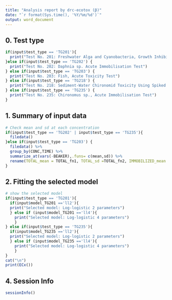 ---
title: "Analysis report by drc-ecotox (β)"
date: "`r format(Sys.time(), '%Y/%m/%d')`"
output: word_document
---

## 0. Test type
```{r ,echo=FALSE}
if(input$test_type == 'TG201'){
  print("Test No. 201: Freshwater Alga and Cyanobacteria, Growth Inhibition Test")
}else if(input$test_type == 'TG202') {
  print("Test No. 202: Daphnia sp. Acute Immobilisation Test")
} else if(input$test_type == 'TG203') {
  print("Test No. 203: Fish, Acute Toxicity Test")
} else if(input$test_type == 'TG218') {
  print("Test No. 218: Sediment-Water Chironomid Toxicity Using Spiked Sediment or Test No. 219: Sediment-Water Chironomid Toxicity Using Spiked Water")
} else if(input$test_type == 'TG235') {
  print("Test No. 235: Chironomus sp., Acute Immobilisation Test")
}
```
  

## 1. Summary of input data
```{r data, collapse=TRUE, echo=FALSE}
# Check mean and sd at each concentration
if(input$test_type == 'TG202' | input$test_type == 'TG235'){
  filedata()
}else if(input$test_type == 'TG203') {
  filedata() %>%
  group_by(CONC,TIME) %>% 
  summarize_at(vars(-BEAKER),.funs= c(mean,sd)) %>%
  rename(TOTAL_mean = TOTAL_fn1, TOTAL_sd =TOTAL_fn2, IMMOBILIZED_mean = IMMOBILIZED_fn1, IMMOBILIZED_sd = IMMOBILIZED_fn2)
}
```

## 2. Fitting the selected model 
```{r model, collapse=TRUE, echo=FALSE}
# show the selected model
if(input$test_type == 'TG201'){
  if(input$model_TG201 =='ll2'){
  print("Selected model: Log-logistic 2 parameters")
  } else if (input$model_TG201 =='ll4'){
    print("Selected model: Log-logistic 4 parameters")
    }
} else if(input$test_type == 'TG235'){
  if(input$model_TG235 =='ll2'){
  print("Selected model: Log-logistic 2 parameters")
  } else if (input$model_TG235 =='ll4'){
    print("Selected model: Log-logistic 4 parameters")
    }
}
cat("\n")
print(ECx())
```

## 4. Session Info
```{r sessionInfo}
sessionInfo()
```
